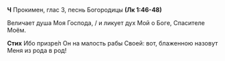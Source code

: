 **Ч** Прокимен, глас 3, песнь Богородицы **(Лк 1:46-48)**

Величает душа Моя Господа, / и ликует дух Мой о Боге, Спасителе Моём.

**Стих** Ибо призре́л Он на малость рабы Своей: вот, блаженною назовут Меня из рода в род!
